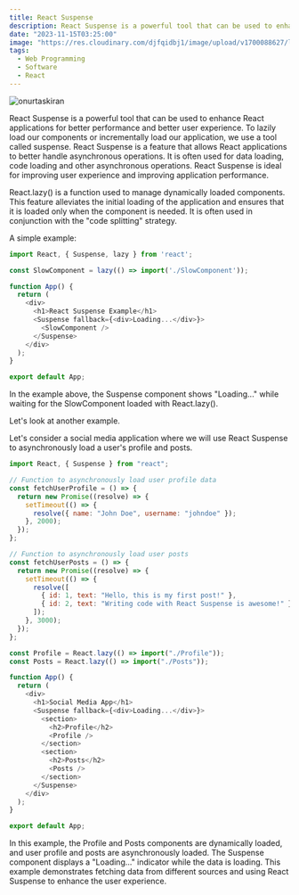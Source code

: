 ```yaml
---
title: React Suspense
description: React Suspense is a powerful tool that can be used to enhance React applications for better performance and better user experience. 
date: "2023-11-15T03:25:00"
image: "https://res.cloudinary.com/djfqidbj1/image/upload/v1700088627/lhsowghpnrtlddhsex4k.jpg"
tags:
  - Web Programming
  - Software
  - React
---
```


<img className="w-full rounded-xl" src="https://res.cloudinary.com/djfqidbj1/image/upload/v1700088627/lhsowghpnrtlddhsex4k.jpg" alt="onurtaskiran" />

React Suspense is a powerful tool that can be used to enhance React applications for better performance and better user experience. To lazily load our components or incrementally load our application, we use a tool called suspense. React Suspense is a feature that allows React applications to better handle asynchronous operations. It is often used for data loading, code loading and other asynchronous operations. React Suspense is ideal for improving user experience and improving application performance.

React.lazy() is a function used to manage dynamically loaded components. This feature alleviates the initial loading of the application and ensures that it is loaded only when the component is needed. It is often used in conjunction with the "code splitting" strategy.

A simple example:

```javascript
import React, { Suspense, lazy } from 'react';

const SlowComponent = lazy(() => import('./SlowComponent'));

function App() {
  return (
    <div>
      <h1>React Suspense Example</h1>
      <Suspense fallback={<div>Loading...</div>}>
        <SlowComponent />
      </Suspense>
    </div>
  );
}

export default App;
```

In the example above, the Suspense component shows "Loading..." while waiting for the SlowComponent loaded with React.lazy().

Let's look at another example.

Let's consider a social media application where we will use React Suspense to asynchronously load a user's profile and posts.


```javascript
import React, { Suspense } from "react";

// Function to asynchronously load user profile data
const fetchUserProfile = () => {
  return new Promise((resolve) => {
    setTimeout(() => {
      resolve({ name: "John Doe", username: "johndoe" });
    }, 2000);
  });
};

// Function to asynchronously load user posts
const fetchUserPosts = () => {
  return new Promise((resolve) => {
    setTimeout(() => {
      resolve([
        { id: 1, text: "Hello, this is my first post!" },
        { id: 2, text: "Writing code with React Suspense is awesome!" },
      ]);
    }, 3000);
  });
};

const Profile = React.lazy(() => import("./Profile"));
const Posts = React.lazy(() => import("./Posts"));

function App() {
  return (
    <div>
      <h1>Social Media App</h1>
      <Suspense fallback={<div>Loading...</div>}>
        <section>
          <h2>Profile</h2>
          <Profile />
        </section>
        <section>
          <h2>Posts</h2>
          <Posts />
        </section>
      </Suspense>
    </div>
  );
}

export default App;
```

In this example, the Profile and Posts components are dynamically loaded, and user profile and posts are asynchronously loaded. The Suspense component displays a "Loading..." indicator while the data is loading. This example demonstrates fetching data from different sources and using React Suspense to enhance the user experience.